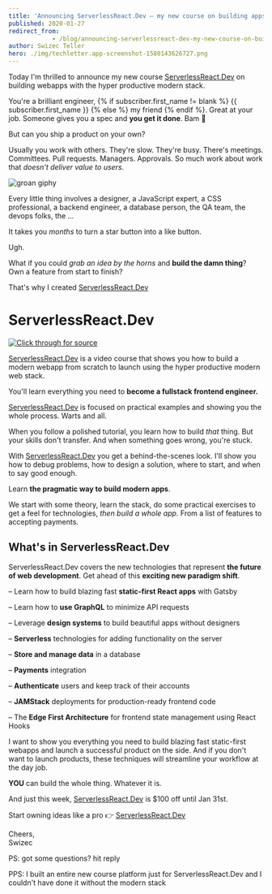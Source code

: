 ```yaml
---
title: 'Announcing ServerlessReact.Dev – my new course on building apps from scratch'
published: 2020-01-27
redirect_from: 
            - /blog/announcing-serverlessreact-dev-my-new-course-on-building-apps-from-scratch/swizec/9309
author: Swizec Teller
hero: ./img/techletter.app-screenshot-1580143626727.png
---
```

Today I'm thrilled to announce my new course [ServerlessReact.Dev](https://serverlessreact.dev) on building webapps with the hyper productive modern stack.  






You're a brilliant engineer, {% if subscriber.first_name != blank %} {{ subscriber.first_name }} {% else %} my friend {% endif %}. Great at your job. Someone gives you a spec and **you get it done**. Bam 💪



But can you ship a product on your own?



Usually you work with others. They're slow. They're busy. There's meetings. Committees. Pull requests. Managers. Approvals. So much work about work that _doesn't deliver value to users_.



![groan giphy](./img/media-6y038xO1p06He-giphy.gif)



Every little thing involves a designer, a JavaScript expert, a CSS professional, a backend engineer, a database person, the QA team, the devops folks, the ...



It takes you _months_ to turn a star button into a like button.



Ugh.



What if you could _grab an idea by the horns_ and **build the damn thing**? Own a feature from start to finish?



That's why I created [ServerlessReact.Dev](https://serverlessreact.dev)



# ServerlessReact.Dev



[![Click through for source](./img/techletter.app-screenshot-1580143626727.png)](https://www.youtube.com/watch?v=L8Sx28i2NZw)



[ServerlessReact.Dev](https://serverlessreact.dev) is a video course that shows you how to build a modern webapp from scratch to launch using the hyper productive modern web stack.



You'll learn everything you need to **become a fullstack frontend engineer.**



[ServerlessReact.Dev](https://serverlessreact.dev) is focused on practical examples and showing you the whole process. Warts and all.



When you follow a polished tutorial, you learn how to build _that_ thing. But your skills don't transfer. And when something goes wrong, you're stuck.



With [ServerlessReact.Dev](https://serverlessreact.dev) you get a behind-the-scenes look. I'll show you how to debug problems, how to design a solution, where to start, and when to say good enough.



Learn **the pragmatic way to build modern apps**.



We start with some theory, learn the stack, do some practical exercises to get a feel for technologies, _then build a whole app_. From a list of features to accepting payments.



## What's in ServerlessReact.Dev



ServerlessReact.Dev covers the new technologies that represent **the future of web development**. Get ahead of this **exciting new paradigm shift**.



– Learn how to build blazing fast **static-first React apps** with Gatsby



– Learn how to **use GraphQL** to minimize API requests



– Leverage **design systems** to build beautiful apps without designers



– **Serverless** technologies for adding functionality on the server



– **Store and manage data** in a database



– **Payments** integration



– **Authenticate** users and keep track of their accounts



– **JAMStack** deployments for production-ready frontend code



– The **Edge First Architecture** for frontend state management using React Hooks



I want to show you everything you need to build blazing fast static-first webapps and launch a successful product on the side. And if you don't want to launch products, these techniques will streamline your workflow at the day job.



**YOU** can build the whole thing. Whatever it is.



And just this week, [ServerlessReact.Dev](https://serverlessreact.dev/) is $100 off until Jan 31st.



Start owning ideas like a pro 👉 [ServerlessReact.Dev](https://serverlessreact.dev/)



Cheers,  
Swizec



PS: got some questions? hit reply



PPS: I built an entire new course platform just for ServerlessReact.Dev and I couldn't have done it without the modern stack